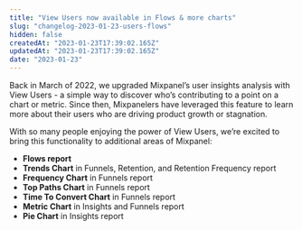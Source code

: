 ```yaml
---
title: "View Users now available in Flows & more charts"
slug: "changelog-2023-01-23-users-flows"
hidden: false
createdAt: "2023-01-23T17:39:02.165Z"
updatedAt: "2023-01-23T17:39:02.165Z"
date: "2023-01-23"
---
```


Back in March of 2022, we upgraded Mixpanel’s user insights analysis with View Users - a simple way to discover who’s contributing to a point on a chart or metric. Since then, Mixpanelers have leveraged this feature to learn more about their users who are driving product growth or stagnation.

With so many people enjoying the power of View Users, we’re excited to bring this functionality to additional areas of Mixpanel:

- **Flows report**
- **Trends Chart** in Funnels, Retention, and Retention Frequency report
- **Frequency Chart** in Funnels report
- **Top Paths Chart** in Funnels report
- **Time To Convert Chart** in Funnels report
- **Metric Chart** in Insights and Funnels report
- **Pie Chart** in Insights report

